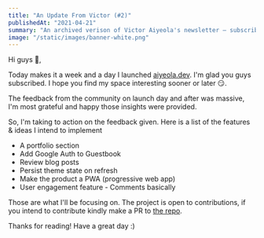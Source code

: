 ```yaml
---
title: "An Update From Victor (#2)"
publishedAt: "2021-04-21"
summary: "An archived verison of Victor Aiyeola's newsletter – subscribe to get early access."
image: "/static/images/banner-white.png"
---
```


Hi guys 👋, 

Today makes it a week and a day I launched [aiyeola.dev](https://aiyeola.dev?ref=newsletter_mail). I'm glad you guys subscribed. I hope you find my space interesting sooner or later 😏.

The feedback from the community on launch day and after was massive, I'm most grateful and happy those insights were provided.

So, I'm taking to action on the feedback given. Here is a list of the features & ideas I intend to implement

* A portfolio section
* Add Google Auth to Guestbook
* Review blog posts
* Persist theme state on refresh
* Make the product a PWA (progressive web app)
* User engagement feature - Comments basically

Those are what I'll be focusing on. 
The project is open to contributions, if you intend to contribute kindly make a PR to [the repo](https://github.com/aiyeola/aiyeola.dev).

Thanks for reading! Have a great day :)
